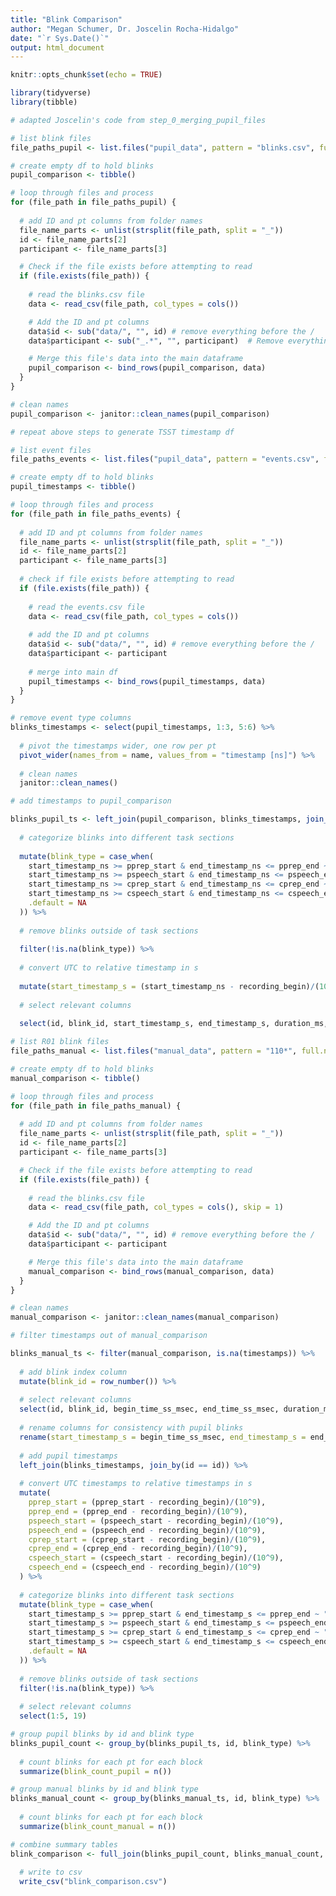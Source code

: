 ```yaml
---
title: "Blink Comparison"
author: "Megan Schumer, Dr. Joscelin Rocha-Hidalgo"
date: "`r Sys.Date()`"
output: html_document
---
```


```r
knitr::opts_chunk$set(echo = TRUE)

library(tidyverse)
library(tibble)
```

```r

# adapted Joscelin's code from step_0_merging_pupil_files

# list blink files
file_paths_pupil <- list.files("pupil_data", pattern = "blinks.csv", full.names = TRUE, recursive = TRUE)

# create empty df to hold blinks
pupil_comparison <- tibble()

# loop through files and process
for (file_path in file_paths_pupil) {
  
  # add ID and pt columns from folder names
  file_name_parts <- unlist(strsplit(file_path, split = "_"))
  id <- file_name_parts[2]
  participant <- file_name_parts[3]

  # Check if the file exists before attempting to read
  if (file.exists(file_path)) {
    
    # read the blinks.csv file
    data <- read_csv(file_path, col_types = cols())

    # Add the ID and pt columns
    data$id <- sub("data/", "", id) # remove everything before the /
    data$participant <- sub("_.*", "", participant)  # Remove everything after the underscore

    # Merge this file's data into the main dataframe
    pupil_comparison <- bind_rows(pupil_comparison, data)
  }
}

# clean names
pupil_comparison <- janitor::clean_names(pupil_comparison)

# repeat above steps to generate TSST timestamp df

# list event files
file_paths_events <- list.files("pupil_data", pattern = "events.csv", full.names = TRUE, recursive = TRUE)

# create empty df to hold blinks
pupil_timestamps <- tibble()

# loop through files and process
for (file_path in file_paths_events) {
  
  # add ID and pt columns from folder names
  file_name_parts <- unlist(strsplit(file_path, split = "_"))
  id <- file_name_parts[2]
  participant <- file_name_parts[3]
  
  # check if file exists before attempting to read
  if (file.exists(file_path)) {
    
    # read the events.csv file
    data <- read_csv(file_path, col_types = cols())
    
    # add the ID and pt columns
    data$id <- sub("data/", "", id) # remove everything before the /
    data$participant <- participant
    
    # merge into main df
    pupil_timestamps <- bind_rows(pupil_timestamps, data)
  }
}

# remove event type columns
blinks_timestamps <- select(pupil_timestamps, 1:3, 5:6) %>%
  
  # pivot the timestamps wider, one row per pt
  pivot_wider(names_from = name, values_from = "timestamp [ns]") %>%
  
  # clean names
  janitor::clean_names()
```

```r

# add timestamps to pupil_comparison

blinks_pupil_ts <- left_join(pupil_comparison, blinks_timestamps, join_by(id == id, participant == participant, recording_id == recording_id)) %>%
  
  # categorize blinks into different task sections
  
  mutate(blink_type = case_when(
    start_timestamp_ns >= pprep_start & end_timestamp_ns <= pprep_end ~ "pprep",
    start_timestamp_ns >= pspeech_start & end_timestamp_ns <= pspeech_end ~ "pspeech",
    start_timestamp_ns >= cprep_start & end_timestamp_ns <= cprep_end ~ "cprep",
    start_timestamp_ns >= cspeech_start & end_timestamp_ns <= cspeech_end ~ "cspeech",
    .default = NA
  )) %>%
  
  # remove blinks outside of task sections
  
  filter(!is.na(blink_type)) %>%
  
  # convert UTC to relative timestamp in s
  
  mutate(start_timestamp_s = (start_timestamp_ns - recording_begin)/(10^9), end_timestamp_s = (end_timestamp_ns - recording_begin)/(10^9)) %>%
  
  # select relevant columns
  
  select(id, blink_id, start_timestamp_s, end_timestamp_s, duration_ms, blink_type)
```

```r

# list R01 blink files
file_paths_manual <- list.files("manual_data", pattern = "110*", full.names = TRUE, recursive = TRUE)

# create empty df to hold blinks
manual_comparison <- tibble()

# loop through files and process
for (file_path in file_paths_manual) {
  
  # add ID and pt columns from folder names
  file_name_parts <- unlist(strsplit(file_path, split = "_"))
  id <- file_name_parts[2]
  participant <- file_name_parts[3]

  # Check if the file exists before attempting to read
  if (file.exists(file_path)) {
    
    # read the blinks.csv file
    data <- read_csv(file_path, col_types = cols(), skip = 1)

    # Add the ID and pt columns
    data$id <- sub("data/", "", id) # remove everything before the /
    data$participant <- participant

    # Merge this file's data into the main dataframe
    manual_comparison <- bind_rows(manual_comparison, data)
  }
}

# clean names
manual_comparison <- janitor::clean_names(manual_comparison)
```

```r

# filter timestamps out of manual_comparison

blinks_manual_ts <- filter(manual_comparison, is.na(timestamps)) %>%
  
  # add blink index column
  mutate(blink_id = row_number()) %>%
  
  # select relevant columns
  select(id, blink_id, begin_time_ss_msec, end_time_ss_msec, duration_msec) %>%
  
  # rename columns for consistency with pupil blinks
  rename(start_timestamp_s = begin_time_ss_msec, end_timestamp_s = end_time_ss_msec, duration_ms = duration_msec) %>%
  
  # add pupil timestamps
  left_join(blinks_timestamps, join_by(id == id)) %>%
  
  # convert UTC timestamps to relative timestamps in s
  mutate(
    pprep_start = (pprep_start - recording_begin)/(10^9),
    pprep_end = (pprep_end - recording_begin)/(10^9),
    pspeech_start = (pspeech_start - recording_begin)/(10^9),
    pspeech_end = (pspeech_end - recording_begin)/(10^9),
    cprep_start = (cprep_start - recording_begin)/(10^9),
    cprep_end = (cprep_end - recording_begin)/(10^9),
    cspeech_start = (cspeech_start - recording_begin)/(10^9),
    cspeech_end = (cspeech_end - recording_begin)/(10^9)
  ) %>%
  
  # categorize blinks into different task sections
  mutate(blink_type = case_when(
    start_timestamp_s >= pprep_start & end_timestamp_s <= pprep_end ~ "pprep",
    start_timestamp_s >= pspeech_start & end_timestamp_s <= pspeech_end ~ "pspeech",
    start_timestamp_s >= cprep_start & end_timestamp_s <= cprep_end ~ "cprep",
    start_timestamp_s >= cspeech_start & end_timestamp_s <= cspeech_end ~ "cspeech",
    .default = NA
  )) %>%
  
  # remove blinks outside of task sections
  filter(!is.na(blink_type)) %>%
  
  # select relevant columns
  select(1:5, 19)
```

```r

# group pupil blinks by id and blink type
blinks_pupil_count <- group_by(blinks_pupil_ts, id, blink_type) %>%
  
  # count blinks for each pt for each block
  summarize(blink_count_pupil = n())

# group manual blinks by id and blink type
blinks_manual_count <- group_by(blinks_manual_ts, id, blink_type) %>%
  
  # count blinks for each pt for each block
  summarize(blink_count_manual = n())

# combine summary tables
blink_comparison <- full_join(blinks_pupil_count, blinks_manual_count, join_by(id, blink_type)) %>%
  
  # write to csv
  write_csv("blink_comparison.csv")
```








































